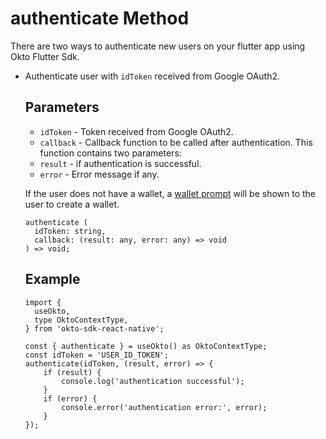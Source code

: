 
# authenticate Method
There are two ways to authenticate new users on your flutter app using Okto Flutter Sdk.



- Authenticate user with `idToken` received from Google OAuth2.

  ## Parameters
  - `idToken` - Token received from Google OAuth2.
  - `callback` - Callback function to be called after authentication. This function contains two parameters:
  - `result` - if authentication is successful.
  - `error` - Error message if any.

  If the user does not have a wallet, a [wallet prompt](/guide/authenticate/create-wallet) will be shown to the user to create a wallet.
  ```tsx copy
  authenticate (
    idToken: string,
    callback: (result: any, error: any) => void
  ) => void;
  ```

  ## Example
  ```tsx copy
  import {
    useOkto,
    type OktoContextType,
  } from 'okto-sdk-react-native';

  const { authenticate } = useOkto() as OktoContextType;
  const idToken = 'USER_ID_TOKEN';
  authenticate(idToken, (result, error) => {
      if (result) {
          console.log('authentication successful');
      }
      if (error) {
          console.error('authentication error:', error);
      } 
  });
  ```
